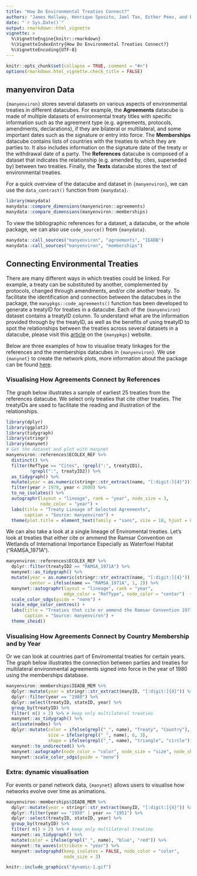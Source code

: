 ```yaml
---
title: "How Do Environmental Treaties Connect?"
authors: "James Hollway, Henrique Sposito, Jael Tan, Esther Peev, and Bernhard Bieri"
date: "`r Sys.Date()`"
output: rmarkdown::html_vignette
vignette: >
  %\VignetteEngine{knitr::rmarkdown}
  %\VignetteIndexEntry{How Do Environmental Treaties Connect?}
  %\VignetteEncoding{UTF-8}
---
```


```r
knitr::opts_chunk$set(collapse = TRUE, comment = "#>")
options(rmarkdown.html_vignette.check_title = FALSE)
```

## manyenviron Data

`{manyenviron}` stores several datasets on various aspects of environmental treaties in different datacubes.
For example, the **Agreements** datacube is made of multiple datasets of environmental treaty titles with
specific information such as the agreement type (e.g. agreements, protocols, amendments, declarations), if
they are bilateral or multilateral, and some important dates such as the signature or entry into force.
The **Memberships** datacube contains lists of countries with the treaties to which they are parties to. It
also includes information on the signature date of the treaty or the withdrawal date of a party.
The **References** datacube is composed of a dataset that indicates the relationship (e.g. amended by,
cites, superseded by) between two treaties. Finally, the **Texts** datacube stores the text of
environmental treaties.

For a quick overview of the datacube and dataset in `{manyenviron}`, we can use the `data_contrast()` function from `{manydata}`.

```r
library(manydata)
manydata::compare_dimensions(manyenviron::agreements)
manydata::compare_dimensions(manyenviron::memberships)
```

To view the bibliographic references for a dataset, a datacube, or the whole package, we can also use `code_source()` from `{manydata}`.

```r
manydata::call_sources("manyenviron", "agreements", "IEADB")
manydata::call_sources("manyenviron", "memberships")
```

## Connecting Environmental Treaties

There are many different ways in which treaties could be linked.
For example, a treaty can be substituted by another, complemented by protocols,
changed through amendments, and/or cite another treaty.
To facilitate the identification and connection between the datacubes in the package, the `manypkgs::code_agreements()` function has been developed to generate a treatyID for treaties in a datacube.
Each of the `{manyenviron}` dataset contains a treatyID column.
To understand what are the information provided through by the treatyID,
as well as the benefits of using treatyID to spot the relationships between the treaties across several datasets
in a datacube, please visit this [article](https://globalgov.github.io/manypkgs/articles/agreements.html)
on the `{manypkgs}` website.

Below are three examples of how to visualise treaty linkages for the references and the
memberships datacubes in `{manyenviron}`.
We use `{manynet}` to create the network plots, more information about the package can be found
[here](https://stocnet.github.io/manynet/).

### Visualising How Agreements Connect by References

The graph below illustrates a sample of earliest 25 treaties from the references datacube. We select only treaties that cite other treaties. The treatyIDs are used to facilitate the reading and illustration of the relationships.

```r
library(dplyr)
library(ggplot2)
library(tidygraph)
library(stringr)
library(manynet)
# Get the dataset and plot with manynet
manyenviron::references$ECOLEX_REF %>%
  distinct() %>%
  filter(RefType == "Cites", !grepl(":", treatyID1),
         !grepl(":", treatyID2)) %>%
  as_tidygraph() %>%
  mutate(year = as.numeric(stringr::str_extract(name, "[:digit:]{4}"))) %>%
  filter(year > 1979, year < 2000) %>%
  to_no_isolates() %>%
  autographr(layout = "lineage", rank = "year", node_size = 3,
             node_color = "year") +
  labs(title = "Treaty Lineage of Selected Agreements",
       caption = "Source: manyenviron") +
  theme(plot.title = element_text(family = "sans", size = 18, hjust = 0.5))
```

We can also take a look at a single lineage of Enviromental treaties.
Let's look at treaties that either cite or ammend the Ramsar Convention on Wetlands of International Importance Especially as Waterfowl Habitat ("RAMSA_1971A").

```r
manyenviron::references$ECOLEX_REF %>%
  dplyr::filter(treatyID2 == "RAMSA_1971A") %>%
  manynet::as_tidygraph() %>%
  mutate(year = as.numeric(stringr::str_extract(name, "[:digit:]{4}")),
         center = ifelse(name == "RAMSA_1971A", 1, 2)) %>%
  manynet::autographr(layout = "lineage", rank = "year",
                      edge_color = "RefType", node_color = "center")  +
  scale_color_sdgs(guide = "none") +
  scale_edge_color_centres() +
  labs(title = "Treaties that cite or ammend the Ramsar Convention 1971",
       caption = "Source: manyenviron") +
  theme_iheid()
```

### Visualising How Agreements Connect by Country Membership and by Year

Or we can look at countries part of Enviromental treaties for certain years.
The graph below illustrates the connection between parties and treaties for multilateral environmental agreements signed into force in the year of 1980 using the memberships database.

```r
manyenviron::memberships$IEADB_MEM %>%
  dplyr::mutate(year = stringr::str_extract(manyID, "[:digit:]{4}")) %>%
  dplyr::filter(year == "1980") %>%
  dplyr::select(treatyID, stateID, year) %>%
  group_by(treatyID) %>%
  filter( n() > 2) %>% # keep only multilateral treaties
  manynet::as_tidygraph() %>%
  activate(nodes) %>%
  dplyr::mutate(color = ifelse(grepl("_", name), "Treaty", "Country"),
                size = ifelse(grepl("_", name), 6, 3),
                shape = ifelse(grepl("_", name), "triangle", "circle")) %>%
  manynet::to_undirected() %>%
  manynet::autographr(node_color = "color", node_size = "size", node_shape = "shape") +
  manynet::scale_color_sdgs(guide = "none")
```

### Extra: dynamic visualisation

For events or panel network data, `{manynet}` allows users to visualise how networks evolve over time as animations.

```r
manyenviron::memberships$IEADB_MEM %>%
  dplyr::mutate(year = stringr::str_extract(manyID, "[:digit:]{4}")) %>%
  dplyr::filter(year == "1950" | year == "1951") %>%
  dplyr::select(treatyID, stateID, year) %>%
  group_by(treatyID) %>%
  filter( n() > 2) %>% # keep only multilateral treaties
  manynet::as_tidygraph() %>%
  mutate(color = ifelse(grepl("_", name), "blue", "red")) %>%
  manynet::to_waves(attribute = "year") %>% 
  manynet::autographd(keep_isolates = FALSE, node_color = "color", 
                      node_size = 3)
```
 
```r
knitr::include_graphics("dynamic-1.gif")
```
  